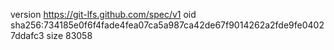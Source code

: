 version https://git-lfs.github.com/spec/v1
oid sha256:734185e0f6f4fade4fea07ca5a987ca42de67f9014262a2fde9fe04027ddafc3
size 83058
